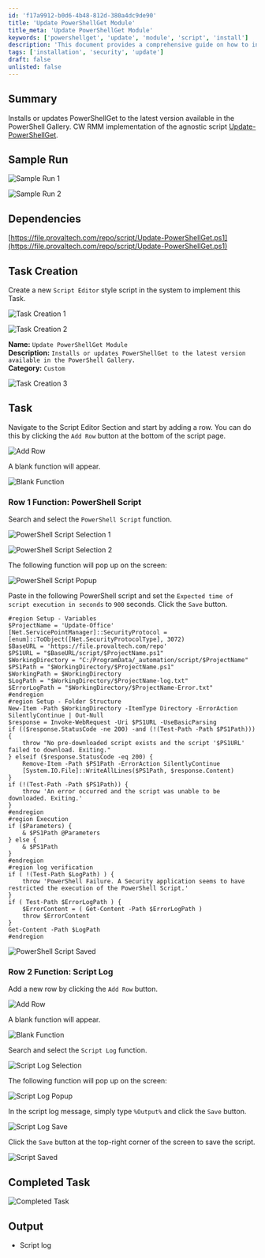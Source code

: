 ```yaml
---
id: 'f17a9912-b0d6-4b48-812d-380a4dc9de90'
title: 'Update PowerShellGet Module'
title_meta: 'Update PowerShellGet Module'
keywords: ['powershellget', 'update', 'module', 'script', 'install']
description: 'This document provides a comprehensive guide on how to install or update the PowerShellGet module to the latest version available in the PowerShell Gallery, including sample runs, dependencies, task creation steps, and script execution details.'
tags: ['installation', 'security', 'update']
draft: false
unlisted: false
---
```

## Summary

Installs or updates PowerShellGet to the latest version available in the PowerShell Gallery. CW RMM implementation of the agnostic script [Update-PowerShellGet](https://file.provaltech.com/repo/script/Update-PowerShellGet.ps1).

## Sample Run

![Sample Run 1](../../../static/img/Update-PowerShellGet-Module/image_1.png)

![Sample Run 2](../../../static/img/Update-PowerShellGet-Module/image_2.png)

## Dependencies

[https://file.provaltech.com/repo/script/Update-PowerShellGet.ps1](https://file.provaltech.com/repo/script/Update-PowerShellGet.ps1)

## Task Creation

Create a new `Script Editor` style script in the system to implement this Task.

![Task Creation 1](../../../static/img/Update-PowerShellGet-Module/image_3.png)

![Task Creation 2](../../../static/img/Update-PowerShellGet-Module/image_4.png)

**Name:** `Update PowerShellGet Module`  
**Description:** `Installs or updates PowerShellGet to the latest version available in the PowerShell Gallery.`  
**Category:** `Custom`  

![Task Creation 3](../../../static/img/Update-PowerShellGet-Module/image_5.png)

## Task

Navigate to the Script Editor Section and start by adding a row. You can do this by clicking the `Add Row` button at the bottom of the script page.

![Add Row](../../../static/img/Update-PowerShellGet-Module/image_6.png)

A blank function will appear.

![Blank Function](../../../static/img/Update-PowerShellGet-Module/image_7.png)

### Row 1 Function: PowerShell Script

Search and select the `PowerShell Script` function.

![PowerShell Script Selection 1](../../../static/img/Update-PowerShellGet-Module/image_8.png)

![PowerShell Script Selection 2](../../../static/img/Update-PowerShellGet-Module/image_9.png)

The following function will pop up on the screen:

![PowerShell Script Popup](../../../static/img/Update-PowerShellGet-Module/image_10.png)

Paste in the following PowerShell script and set the `Expected time of script execution in seconds` to `900` seconds. Click the `Save` button.

```
#region Setup - Variables
$ProjectName = 'Update-Office'
[Net.ServicePointManager]::SecurityProtocol = [enum]::ToObject([Net.SecurityProtocolType], 3072)
$BaseURL = 'https://file.provaltech.com/repo'
$PS1URL = "$BaseURL/script/$ProjectName.ps1"
$WorkingDirectory = "C:/ProgramData/_automation/script/$ProjectName"
$PS1Path = "$WorkingDirectory/$ProjectName.ps1"
$WorkingPath = $WorkingDirectory
$LogPath = "$WorkingDirectory/$ProjectName-log.txt"
$ErrorLogPath = "$WorkingDirectory/$ProjectName-Error.txt"
#endregion
#region Setup - Folder Structure
New-Item -Path $WorkingDirectory -ItemType Directory -ErrorAction SilentlyContinue | Out-Null
$response = Invoke-WebRequest -Uri $PS1URL -UseBasicParsing
if (($response.StatusCode -ne 200) -and (!(Test-Path -Path $PS1Path))) {
    throw "No pre-downloaded script exists and the script '$PS1URL' failed to download. Exiting."
} elseif ($response.StatusCode -eq 200) {
    Remove-Item -Path $PS1Path -ErrorAction SilentlyContinue
    [System.IO.File]::WriteAllLines($PS1Path, $response.Content)
}
if (!(Test-Path -Path $PS1Path)) {
    throw 'An error occurred and the script was unable to be downloaded. Exiting.'
}
#endregion
#region Execution
if ($Parameters) {
    & $PS1Path @Parameters
} else {
    & $PS1Path
}
#endregion
#region log verification
if ( !(Test-Path $LogPath) ) {
    throw 'PowerShell Failure. A Security application seems to have restricted the execution of the PowerShell Script.'
}
if ( Test-Path $ErrorLogPath ) {
    $ErrorContent = ( Get-Content -Path $ErrorLogPath )
    throw $ErrorContent
}
Get-Content -Path $LogPath
#endregion
```

![PowerShell Script Saved](../../../static/img/Update-PowerShellGet-Module/image_11.png)

### Row 2 Function: Script Log

Add a new row by clicking the `Add Row` button.

![Add Row](../../../static/img/Update-PowerShellGet-Module/image_12.png)

A blank function will appear.

![Blank Function](../../../static/img/Update-PowerShellGet-Module/image_13.png)

Search and select the `Script Log` function.

![Script Log Selection](../../../static/img/Update-PowerShellGet-Module/image_14.png)

The following function will pop up on the screen:

![Script Log Popup](../../../static/img/Update-PowerShellGet-Module/image_15.png)

In the script log message, simply type `%Output%` and click the `Save` button.

![Script Log Save](../../../static/img/Update-PowerShellGet-Module/image_16.png)

Click the `Save` button at the top-right corner of the screen to save the script.

![Script Saved](../../../static/img/Update-PowerShellGet-Module/image_17.png)

## Completed Task

![Completed Task](../../../static/img/Update-PowerShellGet-Module/image_18.png)

## Output

- Script log











